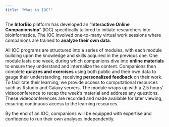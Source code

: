 ```yaml
---
title: "What is IOC?"
---
```


The **InforBio** platform has developed an "**Interactive Online Companionship**" (IOC)
specifically tailored to initiate researchers into bioinformatics.
The IOC involved one-to-many virtual work sessions where companions are trained to **analyze their own data**.

All IOC programs are structured into a series of modules,
with each module building upon the knowledge and skills acquired in the
previous one.
One module lasts one week, during which companions dive into **online materials**
to ensure they understand and internalize the content.
Companions then complete **quizzes and exercises** using both public and
their own data to gauge their understanding,
receiving **personalized feedback** on their work.
To facilitate their learning, we provide access to computational resources such as Rstudio and Galaxy servers.
The module wraps up with a 2.5 hours' videoconference to recap
the week's material and address any questions.
These videoconferences are recorded and made available for later viewing,
ensuring continuous access to the learning resources.

By the end of an IOC, companions will be equipped with expertise and
confidence to run their own analyses independently.